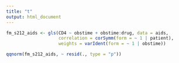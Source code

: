 ```yaml
---
title: "t"
output: html_document
---
```


```r
fm_s212_aids <- gls(CD4 ~ obstime + obstime:drug, data = aids,
                    correlation = corSymm(form = ~ 1 | patient),
                    weights = varIdent(form = ~ 1 | obstime))

qqnorm(fm_s212_aids, ~ resid(., type = "p"))
```

